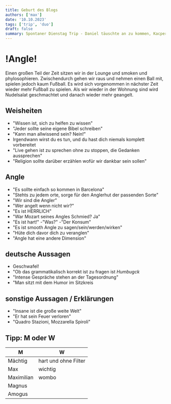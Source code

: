 ```yaml
---
title: Geburt des Blogs
authors: ['max']
date: '10.10.2023'
tags: ['trip', 'duo']
draft: false
summary: Spontaner Dienstag Trip - Daniel täuschte an zu kommen, Kacper und Max fangen am frühen Nachmittag an zu trippen
---
```


# !Angle!

Einen großen Teil der Zeit sitzen wir in der Lounge und smoken und phylosophieren.
Zwischendurch gehen wir raus und nehmen einen Ball mit, spielen jedoch kaum Fußball.
Es wird sich vorgenommen in nächster Zeit wieder mehr Fußball zu spielen.
Als wir wieder in der Wohnung sind wird Nudelsalat geschmachtet und danach wieder mehr geangelt.

## Weisheiten

- "Wissen ist, sich zu helfen zu wissen"
- "Jeder sollte seine eigene Bibel schreiben"
- "Kann man allwissend sein? Nein!"
- Irgendwann wirst du es tun, und du hast dich niemals komplett vorbereitet
- "Live gehen ist zu sprechen ohne zu stoppen, die Gedanken aussprechen"
- "Religion sollte darüber erzählen wofür wir dankbar sein sollen"

## Angle

- "Es sollte einfach so kommen in Barcelona"
- "Stehts zu jedem orte, sorge für den Anglerhut der passenden Sorte"
- "Wir sind die Angler"
- "Wer angelt wenn nicht wir?"
- "Es ist HERRLICH"
- "War Mozart seines Angles Schmied? Ja"
- "Es ist hart!" -"Was?" -"Der Konsum"
- "Es ist smooth Angle zu sagen/sein/werden/wirken"
- "Hüte dich davor dich zu veranglen"
- "Angle hat eine andere Dimension"

## deutsche Aussagen

- Geschwafel!
- "Ob das grammatikalisch korrekt ist zu fragen ist _Humbugck_
- "Intense Gespräche stehen an der Tagesordnung"
- "Man sitzt mit dem Humor im Sitzkreis

## sonstige Aussagen / Erklärungen

- "Insane ist die große weite Welt"
- "Er hat sein Feuer verloren"
- "Quadro Stazioni, Mozzarella Spiroli"

## Tipp: M oder W

| M          | W                    |
| ---------- | -------------------- |
| Mächtig    | hart und ohne Filter |
| Max        | wichtig              |
| Maximilian | wombo                |
| Magnus     |                      |
| Amogus     |                      |
